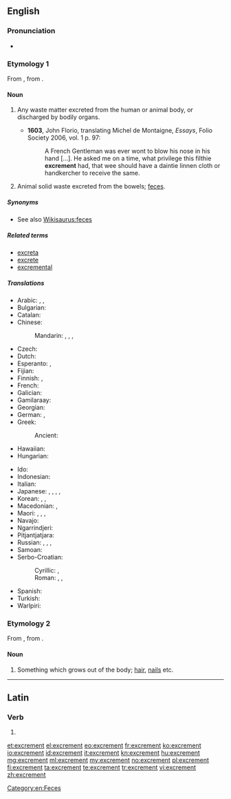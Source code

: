 ==English==

===Pronunciation===
* {{IPA|/ˈɛkskɹəmənt/}}

===Etymology 1===
From {{etyl|la|en}} {{term|excrementum|excrēmentum|lang=la}}, from {{term|excernere||to excrete|lang=la}}.

====Noun====
{{en-noun}}

# {{context|archaic|lang=en}} Any waste matter excreted from the human or animal body, or discharged by bodily organs.
#* '''1603''', John Florio, translating Michel de Montaigne, ''Essays'', Folio Society 2006, vol. 1 p. 97:
#*: A French Gentleman was ever wont to blow his nose in his hand [...]. He asked me on a time, what privilege this filthie '''excrement''' had, that wee should have a daintie linnen cloth or handkercher to receive the same.
# {{context|now|_|specifically|lang=en}} Animal solid waste excreted from the bowels; [[feces]].

=====Synonyms=====
* See also [[Wikisaurus:feces]]

=====Related terms=====
* [[excreta]]
* [[excrete]]
* [[excremental]]

=====Translations=====
{{trans-top|animal solid waste}}
* Arabic: {{t-|ar|غائط|m|tr=ġāʾiṭ}}, {{t-|ar|براز|m|tr=birāz}}, {{t-|ar|خراء|m|tr=xirāʾ}}
* Bulgarian: {{t-|bg|изпражнение|n|tr=izpražnénie|sc=Cyrl}}
* Catalan: {{t-|ca|femta|f}}
* Chinese:
*: Mandarin: {{t+|cmn|大便|tr=dàbiàn|sc=Hani}}, {{t+|cmn|屎|tr=shǐ|sc=Hani}}, {{t|cmn|糞|sc=Hani}}, {{t+|cmn|粪|tr=fèn|sc=Hani}}
* Czech: {{t+|cs|výkal|m}}
* Dutch: {{t+|nl|uitwerpselen|n-p}}
* Esperanto: {{t-|eo|feko}}, {{t-|eo|ekskremento}}
* Fijian: {{t-|fj|dā}}
* Finnish: {{qualifier|animal excrement}} {{t+|fi|lanta}}, {{qualifier|human excrement}} {{t+|fi|uloste}}
* French: {{t+|fr|excrément|m}}
* Galician: {{t+|gl|excremento|m}}
* Gamilaraay: {{tø|kld|guna}}
* Georgian: {{t-|ka|ექსკრემენტები|tr=ek'skrementebi|sc=Geor}}
* German: {{t+|de|Ausscheidungen|f-p}}, {{t+|de|Kot|m}}
* Greek: {{t+|el|περίττωμα|n|tr=períttoma|sc=Grek}}
*: Ancient: {{tø|grc|σκῶρ|n|tr=skỗr|sc=polytonic}}
* Hawaiian: {{tø|haw|kūkae}}
* Hungarian: {{t+|hu|ürülék}}
{{trans-mid}}
* Ido: {{t+|io|exkremento}}
* Indonesian: {{t+|id|tahi}}
* Italian: {{t+|it|escremento|m}}
* Japanese: {{t+|ja|便|tr=ben|sc=Jpan}}, {{t-|ja|大便|tr=daiben|sc=Jpan}}, {{t+|ja|うんこ|tr=unko|sc=Jpan}}, {{t-|ja|うんち|tr=unchi|sc=Jpan}}, {{t+|ja|糞|tr=[[ふん]], fun;[[くそ]], kuso|sc=Jpan}}
* Korean: {{t+|ko|똥|tr=ttong|sc=Kore}}, {{qualifier|human euphemism}} {{t+|ko|뒤|tr=dwi|sc=Kore}}, {{t+|ko|대변|sc=Kore}}
* Macedonian: {{t-|mk|измет|m|tr=ízmet}}, {{t-|mk|екскремент|m|tr=ekskremént}}
* Maori: {{t-|mi|tūtae}}, {{t-|mi|hamuti}}, {{t-|mi|paru}}, {{t|mi|paranga}}
* Navajo: {{tø|nv|chąąʼ}}
* Ngarrindjeri: {{tø|nay|kunar}}
* Pitjantjatjara: {{tø|pjt|kuna|sc=pjt-Latn}}
* Russian: {{t+|ru|кал|m|tr=kal|sc=Cyrl}}, {{t-|ru|экскремент|alt=экскременты|m-p|tr=ekskreménty}}, {{t+|ru|испражнение|alt=испражнения|n-p|tr=ispražnénija}}, {{t+|ru|фекалии|f-p|tr=fekálii}}
* Samoan: {{t-|sm|tae}}
* Serbo-Croatian:
*: Cyrillic: {{t-|sh|екскремент|m|sc=Cyrl}}, {{t-|sh|измет|m|sc=Cyrl}}
*: Roman: {{t-|sh|ekskrement|m}}, {{t-|sh|izmet|m}}, {{t-|sh|izmetine|f-p}}
* Spanish: {{t+|es|excremento|m}}
* Turkish: {{t+|tr|dışkı}}
* Warlpiri: {{tø|wbp|kuna}}
{{trans-bottom}}

===Etymology 2===
From {{etyl|la|en}} {{term|excrementum|excrēmentum|lang=la}}, from {{term|excrescere|excrēscere|to grow out}}.

====Noun====
{{en-noun}}

# {{context|obsolete|lang=en}} Something which grows out of the body; [[hair]], [[nails]] etc.

[[Category:en:Feces]]

----

==Latin==

===Verb===
{{la-verb-form|excrement}}

# {{conjugation of|excremo|excremō|3|p|pres|act|sub|lang=la}}

[[et:excrement]]
[[el:excrement]]
[[eo:excrement]]
[[fr:excrement]]
[[ko:excrement]]
[[io:excrement]]
[[id:excrement]]
[[it:excrement]]
[[kn:excrement]]
[[hu:excrement]]
[[mg:excrement]]
[[ml:excrement]]
[[my:excrement]]
[[no:excrement]]
[[pl:excrement]]
[[fi:excrement]]
[[ta:excrement]]
[[te:excrement]]
[[tr:excrement]]
[[vi:excrement]]
[[zh:excrement]]